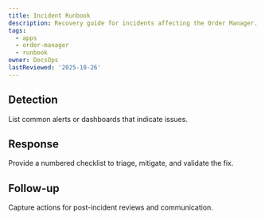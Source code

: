 ```yaml
---
title: Incident Runbook
description: Recovery guide for incidents affecting the Order Manager.
tags:
  - apps
  - order-manager
  - runbook
owner: DocsOps
lastReviewed: '2025-10-26'
---
```

## Detection

List common alerts or dashboards that indicate issues.

## Response

Provide a numbered checklist to triage, mitigate, and validate the fix.

## Follow-up

Capture actions for post-incident reviews and communication.
